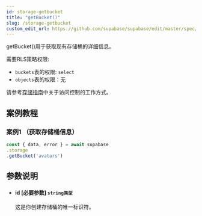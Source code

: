 ```yaml
---
id: storage-getbucket
title: "getBucket()"
slug: /storage-getbucket
custom_edit_url: https://github.com/supabase/supabase/edit/master/spec/supabase_js_v2.yml
---
```



getBucket()用于获取现有存储桶的详细信息。

需要RLS策略权限:
  - `buckets`表的权限: `select`
  - `objects`表的权限：无

请参考[存储指南](/docs/guides/storage#access-control)中关于访问控制的工作方式。





## 案例教程

### 案例1 （获取存储桶信息）

<Tabs scrollable size="small" type="underlined" defaultActiveId="demo2">

<TabPanel id="demo2" label="使用方法">

  ```ts
const { data, error } = await supabase                                      
  .storage
  .getBucket('avatars')
  ```

</TabPanel>
</Tabs>








## 参数说明


<ul className="method-list-group">
  
<li className="method-list-item">
  <h4 className="method-list-item-label">
    <span className="method-list-item-label-name">
      id
    </span>
    <span className="method-list-item-label-badge required">
      [必要参数]
    </span>
    <span className="method-list-item-validation">
      <code>string类型</code>
    </span>
  </h4>
  <div class="method-list-item-description">

这是你创建存储桶的唯一标识符。

  </div>
  
</li>

</ul>